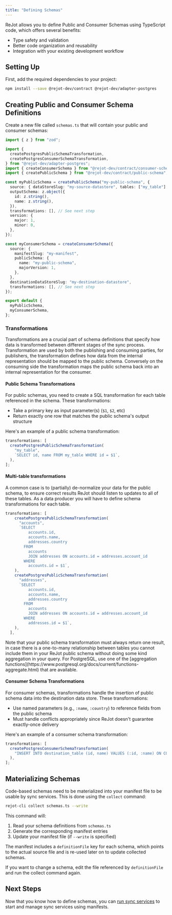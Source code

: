 ```yaml
---
title: "Defining Schemas"
---
```



ReJot allows you to define Public and Consumer Schemas using TypeScript code, which offers several
benefits:

- Type safety and validation
- Better code organization and reusability
- Integration with your existing development workflow

## Setting Up

First, add the required dependencies to your project:

```bash
npm install --save @rejot-dev/contract @rejot-dev/adapter-postgres
```

## Creating Public and Consumer Schema Definitions

Create a new file called `schemas.ts` that will contain your public and consumer schemas:

```typescript
import { z } from "zod";

import {
  createPostgresPublicSchemaTransformation,
  createPostgresConsumerSchemaTransformation,
} from "@rejot-dev/adapter-postgres";
import { createConsumerSchema } from "@rejot-dev/contract/consumer-schema";
import { createPublicSchema } from "@rejot-dev/contract/public-schema";

const myPublicSchema = createPublicSchema("my-public-schema", {
  source: { dataStoreSlug: "my-source-datastore", tables: ["my_table"] },
  outputSchema: z.object({
    id: z.string(),
    name: z.string(),
  }),
  transformations: [], // See next step
  version: {
    major: 1,
    minor: 0,
  },
});

const myConsumerSchema = createConsumerSchema({
  source: {
    manifestSlug: "my-manifest",
    publicSchema: {
      name: "my-public-schema",
      majorVersion: 1,
    },
  },
  destinationDataStoreSlug: "my-destination-datastore",
  transformations: [], // See next step
});

export default {
  myPublicSchema,
  myConsumerSchema,
};
```

### Transformations

Transformations are a crucial part of schema definitions that specify how data is transformed
between different stages of the sync process. Transformation are used by both the publishing and
consuming parties, for publishers, the transformation defines how data from the internal
representation should be mapped to the public schema. Conversely on the consuming side the
transformation maps the public schema back into an internal representation for the consumer.

#### Public Schema Transformations

For public schemas, you need to create a SQL transformation for each table referenced in the schema.
These transformations:

- Take a primary key as input parameter(s) (`$1`, `$2`, etc)
- Return exactly one row that matches the public schema's output structure

Here's an example of a public schema transformation:

```typescript
transformations: [
  createPostgresPublicSchemaTransformation(
    "my_table",
    `SELECT id, name FROM my_table WHERE id = $1`,
  ),
];
```

#### Multi-table transformations

A common case is to (partially) de-normalize your data for the public schema, to ensure correct
results ReJot should listen to updates to all of these tables. As a data producer you will have to
define schema transformations for each table.

```typescript
transformations: [
    createPostgresPublicSchemaTransformation(
      "accounts",
      `SELECT
          accounts.id,
          accounts.name,
          addresses.country
        FROM
          accounts
          JOIN addresses ON accounts.id = addresses.account_id
        WHERE
          accounts.id = $1`,
    ),
    createPostgresPublicSchemaTransformation(
      "addresses",
      `SELECT
          accounts.id,
          accounts.name,
          addresses.country
        FROM
          accounts
          JOIN addresses ON accounts.id = addresses.account_id
        WHERE
          addresses.id = $1`,
    ),
  ],
```

<Notice type="WARNING">
  Note that your public schema transformation must always return one result, in case there is a
  one-to-many relationship between tables you cannot include them in your ReJot public schema
  without doing some kind aggregation in your query. For PostgreSQL, use one of the [aggregation
  functions](https://www.postgresql.org/docs/current/functions-aggregate.html) that are available.
</Notice>

#### Consumer Schema Transformations

For consumer schemas, transformations handle the insertion of public schema data into the
destination data store. These transformations:

- Use named parameters (e.g., `:name`, `:country`) to reference fields from the public schema
- Must handle conflicts appropriately since ReJot doesn't guarantee exactly-once delivery

Here's an example of a consumer schema transformation:

```typescript
transformations: [
  createPostgresConsumerSchemaTransformation(
    "INSERT INTO destination_table (id, name) VALUES (:id, :name) ON CONFLICT (id) DO UPDATE SET name = :name",
  ),
];
```

## Materializing Schemas

Code-based schemas need to be materialized into your manifest file to be usable by sync services.
This is done using the `collect` command:

```bash
rejot-cli collect schemas.ts --write
```

This command will:

1. Read your schema definitions from `schemas.ts`
2. Generate the corresponding manifest entries
3. Update your manifest file (if `--write` is specified)

The manifest includes a `definitionFile` key for each schema, which points to the actual source file
and is re-used later on to update collected schemas.

If you want to change a schema, edit the file referenced by `definitionFile` and run the collect
command again.

## Next Steps

Now that you know how to define schemas, you can
[run sync services](/docs/guides/running-sync-services) to start and manage sync services using
manifests.
